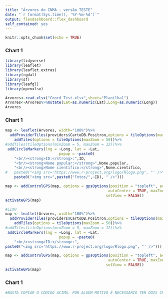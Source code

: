 ---
title: "Árvores do INMA - versão TESTE"
date: "`r format(Sys.time(), '%Y-%m-%d')`"
output: flexdashboard::flex_dashboard
self_contained: yes
---

```{r setup, include=FALSE}
knitr::opts_chunk$set(echo = TRUE)
```

### Chart 1 {.mobile}

```{r  include=FALSE, message=FALSE, warning=FALSE}
library(tidyverse)
library(leaflet)
library(leaflet.extras)
library(rgdal)
library(sf)
library(leafgl)
library(openxlsx)
```

```{r  include=FALSE, message=FALSE, warning=FALSE}
Arvores<-read.xlsx("Coord_Test.xlsx",sheet="Planilha1")
Arvores<-Arvores%>%mutate(Lat=as.numeric(Lat),Long=as.numeric(Long))
Arvores

```



### Chart 1 {.no-mobile}

```{r echo=FALSE}
map <- leaflet(Arvores, width="100%")%>%
  addProviderTiles(providers$CartoDB.Positron,options = tileOptions(maxZoom = 50))%>%
    addTiles(options = tileOptions(maxZoom = 50))%>%
#addTiles(tileOptions(minZoom = 5, maxZoom = 12))%>%
 addCircleMarkers(lng = ~Long, lat = ~Lat,
                        popup = ~paste0(
	"<br/><strong>ID:</strong>:",ID,
	"<br/><strong>Nome popular:</strong>",Nome.popular,
	"<br/><strong>Nome científico:</strong>",Nome.cientifico,
#	paste0("<img src='https://www.r-project.org/logo/Rlogo.png", "' />")))  #AQUI FUNCIONA!
	paste0("<img src=",paste0("Fotos/",~ID), " />")))

map <- addControlGPS(map, options = gpsOptions(position = "topleft", activate = TRUE, 
                                              autoCenter = TRUE, maxZoom = 25, 
                                             setView = FALSE))
activateGPS(map)

```

```{r eval=FALSE, include=FALSE}
#LIXO
map <- leaflet(Arvores, width="100%")%>%
  addProviderTiles(providers$CartoDB.Positron,options = tileOptions(maxZoom = 50))%>%
    addTiles(options = tileOptions(maxZoom = 50))%>%
#addTiles(tileOptions(minZoom = 5, maxZoom = 12))%>%
 addCircleMarkers(lng = ~Long, lat = ~Lat,
                        popup = ~paste0(
	"<br/><strong>ID:</strong>:",
paste0("<img src='https://www.r-project.org/logo/Rlogo.png", "' />")))

map <- addControlGPS(map, options = gpsOptions(position = "topleft", activate = TRUE, 
                                              autoCenter = TRUE, maxZoom = 25, 
                                             setView = FALSE))
activateGPS(map)

```

### Chart 1 {.mobile}

```{r echo=FALSE}
#BASTA COPIAR O CÓDIGO ACIMA. POR ALGUM MOTIVO É NECESSÀRIO TER DOIS CHUNKS DE CÓDITO. UM APENAS PARA MOBILE {.mobile} E OUTRO APENAS PARA NÃO MOBILE {.no-mobile}

```




